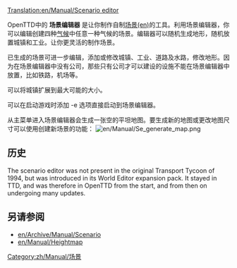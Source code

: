 [[Translation:en/Manual/Scenario editor]]

{{en/Translation|origin=en/Manual/Scenario editor
|from=en
|to=zh
|Percentage=0
}}

{{zh/Manual/目录}}

OpenTTD中的 '''场景编辑器''' 是让你制作自制[[en/Archive/Manual/Scenario|场景(en)]]的工具。利用场景编辑器，你可以编辑创建四种[[zh/Manual/气候|气候]]中任意一种气候的场景。编辑器可以随机生成地形，随机放置城镇和工业。让你更灵活的制作场景。

已生成的场景可进一步编辑，添加或修改城镇、工业、道路及水路，修改地形。因为在场景编辑器中没有公司，那些只有公司才可以建设的设施不能在场景编辑器中放置，比如铁路，机场等。

可以将城镇扩展到最大可能的大小。

可以在启动游戏时添加 -e 选项直接启动到场景编辑器。

从主菜单进入场景编辑器会生成一张空的平坦地图。要生成新的地图或更改地图尺寸可以使用创建新场景的功能：
[[File:en/Manual/Se generate map.png]]

==历史==
The scenario editor was not present in the original Transport Tycoon of 1994, but was introduced in its World Editor expansion pack. It stayed in TTD, and was therefore in OpenTTD from the start, and from then on undergoing many updates.

==另请参阅==
* [[en/Archive/Manual/Scenario]]
* [[en/Manual/Heightmap]]

[[Category:zh/Manual/场景]]